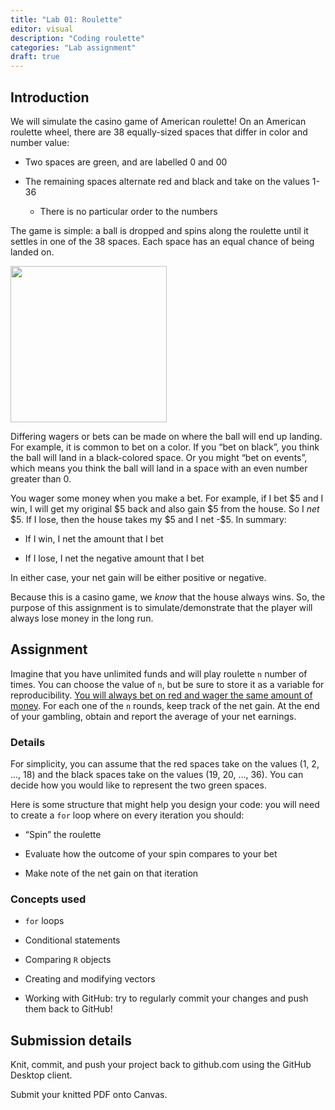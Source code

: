 ```yaml
---
title: "Lab 01: Roulette"
editor: visual
description: "Coding roulette"
categories: "Lab assignment"
draft: true
---
```


## Introduction

We will simulate the casino game of American roulette! On an American roulette wheel, there are 38 equally-sized spaces that differ in color and number value:

-   Two spaces are green, and are labelled 0 and 00

-   The remaining spaces alternate red and black and take on the values 1-36

    -   There is no particular order to the numbers

The game is simple: a ball is dropped and spins along the roulette until it settles in one of the 38 spaces. Each space has an equal chance of being landed on.

![](figs/roulette.jpg){fig-align="center" width="250"}

Differing wagers or bets can be made on where the ball will end up landing. For example, it is common to bet on a color. If you "bet on black", you think the ball will land in a black-colored space. Or you might "bet on events", which means you think the ball will land in a space with an even number greater than 0.

You wager some money when you make a bet. For example, if I bet \$5 and I win, I will get my original \$5 back and also gain \$5 from the house. So I *net* \$5. If I lose, then the house takes my \$5 and I net -\$5. In summary:

-   If I win, I net the amount that I bet

-   If I lose, I net the negative amount that I bet

In either case, your net gain will be either positive or negative.

Because this is a casino game, we *know* that the house always wins. So, the purpose of this assignment is to simulate/demonstrate that the player will always lose money in the long run.

## Assignment

Imagine that you have unlimited funds and will play roulette `n` number of times. You can choose the value of `n`, but be sure to store it as a variable for reproducibility. [You will always bet on red and wager the same amount of money]{.underline}. For each one of the `n` rounds, keep track of the net gain. At the end of your gambling, obtain and report the average of your net earnings.

### Details

For simplicity, you can assume that the red spaces take on the values (1, 2, ..., 18) and the black spaces take on the values (19, 20, ..., 36). You can decide how you would like to represent the two green spaces.

Here is some structure that might help you design your code: you will need to create a `for` loop where on every iteration you should:

-   "Spin" the roulette

-   Evaluate how the outcome of your spin compares to your bet

-   Make note of the net gain on that iteration


### Concepts used

-   `for` loops

-   Conditional statements

-   Comparing `R` objects

-   Creating and modifying vectors

-   Working with GitHub: try to regularly commit your changes and push them back to GitHub!

## Submission details

Knit, commit, and push your project back to github.com using the GitHub Desktop client.

Submit your knitted PDF onto Canvas.
